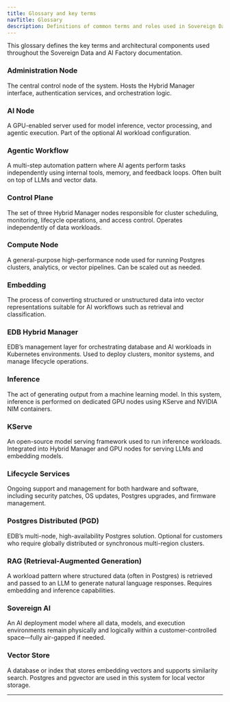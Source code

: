 ```yaml
---
title: Glossary and key terms
navTitle: Glossary
description: Definitions of common terms and roles used in Sovereign Data and AI Factory.
---
```



This glossary defines the key terms and architectural components used throughout the Sovereign Data and AI Factory documentation.

### Administration Node

The central control node of the system. Hosts the Hybrid Manager interface, authentication services, and orchestration logic.

### AI Node

A GPU-enabled server used for model inference, vector processing, and agentic execution. Part of the optional AI workload configuration.

### Agentic Workflow

A multi-step automation pattern where AI agents perform tasks independently using internal tools, memory, and feedback loops. Often built on top of LLMs and vector data.

### Control Plane

The set of three Hybrid Manager nodes responsible for cluster scheduling, monitoring, lifecycle operations, and access control. Operates independently of data workloads.

### Compute Node

A general-purpose high-performance node used for running Postgres clusters, analytics, or vector pipelines. Can be scaled out as needed.

### Embedding

The process of converting structured or unstructured data into vector representations suitable for AI workflows such as retrieval and classification.

### EDB Hybrid Manager

EDB’s management layer for orchestrating database and AI workloads in Kubernetes environments. Used to deploy clusters, monitor systems, and manage lifecycle operations.

### Inference

The act of generating output from a machine learning model. In this system, inference is performed on dedicated GPU nodes using KServe and NVIDIA NIM containers.

### KServe

An open-source model serving framework used to run inference workloads. Integrated into Hybrid Manager and GPU nodes for serving LLMs and embedding models.

### Lifecycle Services

Ongoing support and management for both hardware and software, including security patches, OS updates, Postgres upgrades, and firmware management.

### Postgres Distributed (PGD)

EDB’s multi-node, high-availability Postgres solution. Optional for customers who require globally distributed or synchronous multi-region clusters.

### RAG (Retrieval-Augmented Generation)

A workload pattern where structured data (often in Postgres) is retrieved and passed to an LLM to generate natural language responses. Requires embedding and inference capabilities.

### Sovereign AI

An AI deployment model where all data, models, and execution environments remain physically and logically within a customer-controlled space—fully air-gapped if needed.

### Vector Store

A database or index that stores embedding vectors and supports similarity search. Postgres and pgvector are used in this system for local vector storage.

---

